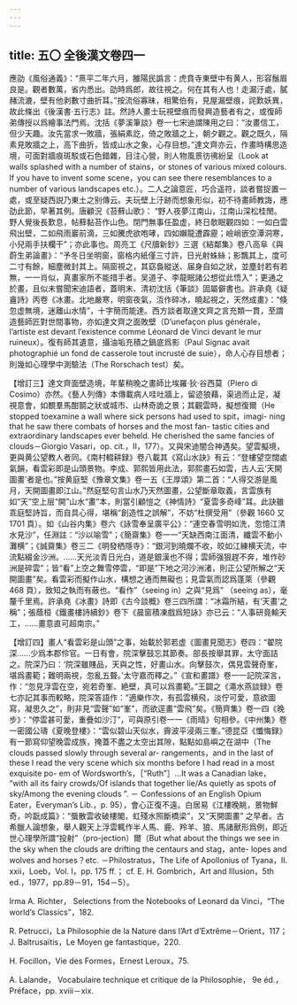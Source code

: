 ```yaml
---
---
---
```

title: 五〇 全後漢文卷四一
---




應劭《風俗通義》：“熹平二年六月，雒陽民譌言：虎賁寺東壁中有黄人，形容鬚眉良是。觀者數萬，省内悉出。劭時爲郎，故往視之。何在其有人也！走漏汙處，膩赭流漉，壁有他剥數寸曲折耳。”按流俗寡昧，相驚伯有，見屋漏壁痕，詫歎妖異，故此條出《後漢書·五行志》註。然詩人畫士玩視壁痕而發興造藝者有之，或復師弟傳授以爲繪事法門焉。沈括《夢溪筆談》卷一七宋迪謂陳用之曰：“汝畫信工，但少天趣。汝先當求一敗牆，張絹素訖，倚之敗牆之上，朝夕觀之。觀之既久，隔素見敗牆之上，高下曲折，皆成山水之象，心存目想。”達文齊亦云，作畫時構思造境，可面對牆痕斑駁或石色錯雜，目注心營，則人物風景彷彿紛呈（Look at walls splashed with a number of stains，or stones of various mixed colours. If you have to invent some scene，you can see there resemblances to a number of various landscapes etc.）。二人之論意匠，巧合遥符，談者嘗捉置一處，或至疑西説乃東土之别傳云。夫玩壁上汙跡而想象形似，初不待畫師教誨，應劭此節，早著其例。唐顧況《苔蘚山歌》： “野人夜夢江南山，江南山深松桂閒。野人覺後長歎息，帖蘚黏苔作山色。閉門無事任盈虚，終日欹眠觀四如：一如白雲飛出壁，二如飛雨巖前滴，三如騰虎欲咆哮，四如嬾龍遭霹靂；嶮峭嵌空潭洞寒，小兒兩手扶欄干”；亦此事也。周亮工《尺牘新鈔》三選《結鄰集》卷八高阜《與蔚生弟論畫》：“予冬日坐明窗，窗格内紙僅三寸許，日光射蛛絲；影飄其上，度可二寸有餘，細塵微封其上。隔窗視之，其窈裊縱送、届身自如之狀，並塵封若有若無，一一肖似，真畫家所不能措手者。吴道子、李龍眠諸公想從此悟入”；更通之於畫，且似未嘗聞宋迪語者，蓋明末、清初沈括《筆談》固屬僻書也。許承堯《疑盦詩》丙卷《冰畫。北地嚴寒，明窗夜氣，沍作碎冰，曉起視之，天然成畫》：“倏忽虚無境，迷離山水情”，十字簡而能達。西方談者取達文齊之言充類一貫，至謂造藝師匠對世間事物，亦如達文齊之面敗壁（D’unefaçon plus générale， l’artiste est devant l’existence comme Léonard de Vinci devant le mur ruineux）。復有師其遺意，攝油垢充積之鍋底爲影（Paul Signac avait photographié un fond de casserole tout incrusté de suie），命人心存目想者；則幾如心理學中測驗法（The Rorschach test）矣。

【增訂三】達文齊面壁造境，年輩稍晚之畫師比埃羅·狄·谷西莫（Piero di Cosimo）亦然。《藝人列傳》本傳載病人哇吐牆上，留迹狼藉，渠過而止足，凝視意會，如覩羣馬酣鬬之狀或城市、山林奇詭之景；其觀雲時，擬想復爾（He stopped toexamine a wall where sick persons had used to spit，imagi- ning that he saw there combats of horses and the most fan- tastic cities and extraordinary landscapes ever beheld. He cherished the same fancies of clouds－Giorgio Vasari，op. cit.，II，177）。又與宋迪闇合神遇矣。望雲擬境，更與黄公望教人者同。《南村輟耕録》卷八載其《寫山水訣》有云：“登樓望空闊處氣韻，看雲彩即是山頭景物。李成、郭熙皆用此法，郭熙畫石如雲，古人云‘天開圖畫’者是也。”按黄庭堅《豫章文集》卷一五《王厚頌》第二首：“人得交游是風月，天開圖畫即江山。”然庭堅句言山水乃天然圖畫，公望斷章取義，言雲族有如“天”空上层“開”山水“畫”本，則當引顧愷之《神情詩》“夏雲多奇峰”耳。此訣雖乖庭堅詩旨，而自具心得，堪稱“創造性之誤解”，不妨“杜撰受用”（參觀 1660 又 1701 頁）。如《山谷内集》卷六《詠雪奉呈廣平公》：“連空春雪明如洗，忽憶江清水見沙”，任淵註：“沙以喻雪”；《簡齋集》卷一一“天缺西南江面清，纖雲不動小灘横”；《誠齋集》卷三二《明發栖隱寺》：“銀河到曉爛不收，皎如江練横天流，中流點綴金沙洲。……天光淡青日光白，道是銀漢也不得；雲師强狠趕不奔，堆作砂洲是碎雲”；皆“看”上空之舞雪停雲，“即是”下地之河沙洲渚，則正公望所解之“天開圖畫”矣。看雲彩而擬作山水，構想之通而無礙也；見雲氣而認爲蓬萊（參觀468 頁），致知之執而有蔽也。“看作”（seeing in）之與“見爲” （seeing as），毫釐千里焉。許承堯《冰畫》詩即《古今談概》卷三四所謂：“冰霜所結，有‘天畫’之稱”；張蔭桓《鐵畫樓詩續鈔》卷下《晨窗積凍戲爲短詠》亦已云：“人事研竟輸天工，……畫意直可超南宗。”

【增訂四】畫人“看雲彩是山頭”之事，始載於郭若虚《圖畫見聞志》卷四：“翟院深……少爲本郡伶官。一日有會，院深擊鼓忘其節奏。部長按舉其罪，太守面詰之。院深乃曰：‘院深雖賤品，天與之性，好畫山水。向擊鼓次，偶見雲聲奇峯，堪爲畫範；難明兩視，忽亂五聱。’太守嘉而釋之。”《宣和畫譜》卷一一記院深言，作：“忽見浮雲在空，宛若奇峯、絶壁，真可以爲畫範。”王闢之《澠水燕談録》卷七亦記其事而較略，院深答語作：“適樂作次，有孤雲横飛，淡佇可愛，意欲圖寫，凝思久之”，則非見“雲聲”如“峯”，而欲逕畫“雲飛”矣。《簡齊集》卷一四《晚步》：“停雲甚可愛，重疊如沙汀”，可與原引卷一一《雨晴》句相參。《中州集》卷一密國公璹《夏晚登樓》：“雲似碧山天似水，霽波平浸兩三峯。”德昆亞《懺悔録》有一節寫仰望晚雲成族，掩蓋不盡之太空出其隙，點點如島嶼之在湖中（The clouds passed slowly through several ar- rangements，and in the last of these I read the very scene which six months before I had read in a most exquisite po- em of Wordsworth’s，［“Ruth”］...It was a Canadian lake， “with all its fairy crowds/Of islands that together lie/As quietly as spots of sky/Among the evening clouds ”. － Confessions of an English Opium Eater，Everyman’s Lib.，p. 95），會心正復不遠。白居易《江樓晚眺，景物鮮奇，吟翫成篇》：“蜃散雲收破樓閣，虹殘水照斷橋梁”，又“天開圖畫” 之早者。古希臘人論想象，舉人觀天上浮雲輒作半人馬、鹿、羚羊、狼、馬諸獸形爲例，即近世心理學所謂“投射”（pro-jection）爾（But what about the things we see in the sky when the clouds are drifting the centaurs and stag，ante- lopes and wolves and horses？etc. －Philostratus，The Life of Apollonius of Tyana，II. xxii，Loeb，Vol. I，pp. 175 ff.； cf. E. H. Gombrich，Art and Illusion，5th ed.，1977，pp.89－91，154－5）。

Irma A. Richter， Selections from the Notebooks of Leonard da Vinci，“The world’s Classics”，182.

R. Petrucci，La Philosophie de la Nature dans l’Art d’Extrême－Orient，117；J. Baltrusaïtis，Le Moyen ge fantastique，220.

H. Focillon，Vie des Formes，Ernest Leroux，75.

A. Lalande， Vocabulaire technique et critique de la Philosophie， 9e éd.，Préface，pp. xviii－xix.
